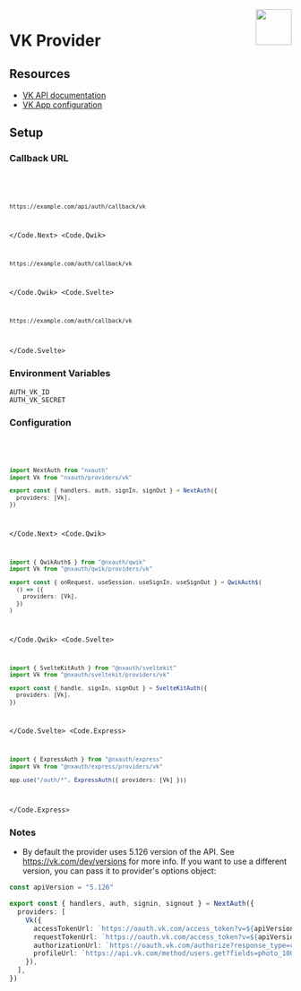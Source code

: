 
<img align="right" src="/img/providers/vk.svg" width="64" height="64" />

# VK Provider

## Resources

- [VK API documentation](https://vk.com/dev/first_guide)
- [VK App configuration](https://vk.com/apps?act=manage)

## Setup

### Callback URL

<Code>
  <Code.Next>

```bash
https://example.com/api/auth/callback/vk
```

  </Code.Next>
  <Code.Qwik>

```bash
https://example.com/auth/callback/vk
```

  </Code.Qwik>
  <Code.Svelte>

```bash
https://example.com/auth/callback/vk
```

  </Code.Svelte>
</Code>

### Environment Variables

```
AUTH_VK_ID
AUTH_VK_SECRET
```

### Configuration

<Code>
  <Code.Next>

```ts filename="/auth.ts"
import NextAuth from "nxauth"
import Vk from "nxauth/providers/vk"

export const { handlers, auth, signIn, signOut } = NextAuth({
  providers: [Vk],
})
```

  </Code.Next>
  <Code.Qwik>
  
```ts filename="/src/routes/plugin@nxauth.ts"
import { QwikAuth$ } from "@nxauth/qwik"
import Vk from "@nxauth/qwik/providers/vk"

export const { onRequest, useSession, useSignIn, useSignOut } = QwikAuth$(
  () => ({
    providers: [Vk],
  })
)
```

  </Code.Qwik>
  <Code.Svelte>

```ts filename="/src/auth.ts"
import { SvelteKitAuth } from "@nxauth/sveltekit"
import Vk from "@nxauth/sveltekit/providers/vk"

export const { handle, signIn, signOut } = SvelteKitAuth({
  providers: [Vk],
})
```

  </Code.Svelte>
  <Code.Express>

```ts filename="/src/app.ts"
import { ExpressAuth } from "@nxauth/express"
import Vk from "@nxauth/express/providers/vk"

app.use("/auth/*", ExpressAuth({ providers: [Vk] }))
```

  </Code.Express>
</Code>

### Notes

- By default the provider uses 5.126 version of the API. See https://vk.com/dev/versions for more info. If you want to use a different version, you can pass it to provider's options object:

```ts filename="./auth.ts"
const apiVersion = "5.126"

export const { handlers, auth, signin, signout } = NextAuth({
  providers: [
    Vk({
      accessTokenUrl: `https://oauth.vk.com/access_token?v=${apiVersion}`,
      requestTokenUrl: `https://oauth.vk.com/access_token?v=${apiVersion}`,
      authorizationUrl: `https://oauth.vk.com/authorize?response_type=code&v=${apiVersion}`,
      profileUrl: `https://api.vk.com/method/users.get?fields=photo_100&v=${apiVersion}`,
    }),
  ],
})
```
